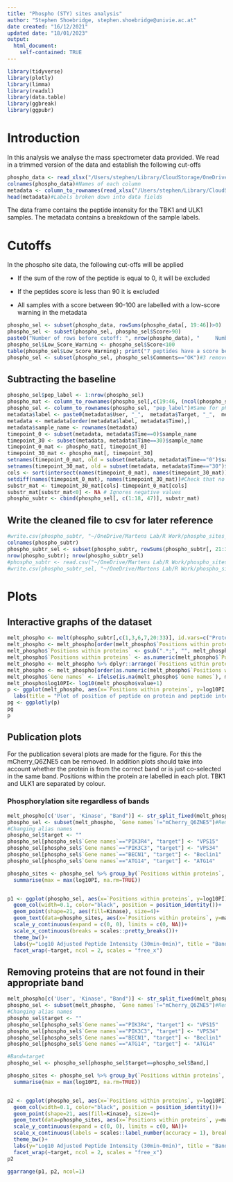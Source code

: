 ```yaml
---
title: "Phospho (STY) sites analysis"
author: "Stephen Shoebridge, stephen.shoebridge@univie.ac.at"
date created: "16/12/2021"
updated date: "18/01/2023"
output: 
  html_document:
    self-contained: TRUE
---
```


```r
library(tidyverse)
library(plotly)
library(limma)
library(readxl)
library(data.table)
library(ggbreak)
library(ggpubr)
```

# Introduction

In this analysis we analyse the mass spectrometer data provided. We read in a trimmed version of the data and establish the following cut-offs

```r
phospho_data <- read_xlsx("/Users/stephen/Library/CloudStorage/OneDrive-Personal/Martens Lab Onedrive/Bioinformatics/PI3K Phosphorylation/LCMS_report_trimmed.xlsx", sheet = 1)#Take peptide_intensity of Phospho sites
colnames(phospho_data)#Names of each column
metadata <- column_to_rownames(read_xlsx("/Users/stephen/Library/CloudStorage/OneDrive-Personal/Martens Lab Onedrive/Bioinformatics/PI3K Phosphorylation/Phosphosite_metadata.xlsx"), "Label")
head(metadata)#Labels broken down into data fields
```

The data frame contains the peptide intensity for the TBK1 and ULK1 samples. The metadata contains a breakdown of the sample labels.

# Cutoffs

In the phospho site data, the following cut-offs will be applied

-   If the sum of the row of the peptide is equal to 0, it will be excluded

-   If the peptides score is less than 90 it is excluded

-   All samples with a score between 90-100 are labelled with a low-score warning in the metadata

```r
phospho_sel <- subset(phospho_data, rowSums(phospho_data[, 19:46])>0)
phospho_sel <- subset(phospho_sel, phospho_sel$Score>90)
paste0("Number of rows before cutoff: ", nrow(phospho_data), "     Number of rows after cutoff: ", nrow(phospho_sel))
phospho_sel$Low_Score_Warning <- phospho_sel$Score<100
table(phospho_sel$Low_Score_Warning); print("7 peptides have a score between 90 and 100")
phospho_sel <- subset(phospho_sel, phospho_sel$Comments=="OK")#3 removed with bad comments
```

## Subtracting the baseline

```r
phospho_sel$pep_label <- 1:nrow(phospho_sel)
phospho_mat <- column_to_rownames(phospho_sel[,c(19:46, (ncol(phospho_sel)))], "pep_label")#Gives the rows an identifier since no column iD seems unique
phospho_sel <- column_to_rownames(phospho_sel, "pep_label")#Same for phospho_sel
metadata$label <- paste0(metadata$User, "_",  metadata$Target, "_",  metadata$Band)
metadata <- metadata[order(metadata$label, metadata$Time),]
metadata$sample_name <- rownames(metadata)
timepoint_0 <- subset(metadata, metadata$Time==0)$sample_name
timepoint_30 <- subset(metadata, metadata$Time==30)$sample_name
timepoint_0_mat <- phospho_mat[, timepoint_0]
timepoint_30_mat <- phospho_mat[, timepoint_30]
setnames(timepoint_0_mat, old = subset(metadata, metadata$Time=="0")$sample_name, new = subset(metadata, metadata$Time=="0")$label)
setnames(timepoint_30_mat, old = subset(metadata, metadata$Time=="30")$sample_name, new = subset(metadata, metadata$Time=="30")$label)
cols <- sort(intersect(names(timepoint_0_mat), names(timepoint_30_mat)))
setdiff(names(timepoint_0_mat), names(timepoint_30_mat))#Check that no columns have non matching titles
substr_mat <- timepoint_30_mat[cols]-timepoint_0_mat[cols]
substr_mat[substr_mat<0] <- NA # Ignores negative values
phospho_subtr <- cbind(phospho_sel[, c(1:18, 47)], substr_mat)
```

## Write the cleaned file to csv for later reference

```r

#write.csv(phospho_subtr, "~/OneDrive/Martens Lab/R Work/phospho_sites_30sub0.csv")
colnames(phospho_subtr)
phospho_subtr_sel <- subset(phospho_subtr, rowSums(phospho_subtr[, 21:33], na.rm = T)>0)#ignores NA and removes rows that have a sum of 0
nrow(phospho_subtr); nrow(phospho_subtr_sel)
#phospho_subtr <- read.csv("~/OneDrive/Martens Lab/R Work/phospho_sites_30sub0.csv")
#write.csv(phospho_subtr_sel, "~/OneDrive/Martens Lab/R Work/phospho_sites_30sub0.csv")
```

# Plots

## Interactive graphs of the dataset

```r
melt_phospho <- melt(phospho_subtr[,c(1,3,6,7,20:33)], id.vars=c("Proteins", "Positions within proteins", "Protein names", "Gene names"), na.rm = T)
melt_phospho <- melt_phospho[order(melt_phospho$`Positions within proteins`),]
melt_phospho$`Positions within proteins` <- gsub(".*;", "", melt_phospho$`Positions within proteins`)#removes N terminal before semi colon (position)
melt_phospho$`Positions within proteins` <- as.numeric(melt_phospho$`Positions within proteins`)#turns the numbers to numeric
melt_phospho <- melt_phospho %>% dplyr::arrange(`Positions within proteins`)
melt_phospho <- melt_phospho[order(as.numeric(melt_phospho$`Positions within proteins`)),]
melt_phospho$`Gene names` <- ifelse(is.na(melt_phospho$`Gene names`), melt_phospho$Proteins, melt_phospho$`Gene names`)
melt_phospho$log10PI<- log10(melt_phospho$value+1)
p <- ggplot(melt_phospho, aes(x=`Positions within proteins`, y=log10PI, color=variable))+geom_point()+facet_wrap(~`Gene names`, scales = "free_x")+theme(axis.text.x = element_text(angle = 90))+
  labs(title = "Plot of position of peptide on protein and peptide intensity", x="Position on Protein", y="Log10(Difference in Peptide Intensity, (t30-t0))")+scale_x_continuous()+scale_y_continuous(limits = c(0,10))
pg <- ggplotly(p)
pg
p
```

## Publication plots

For the publication several plots are made for the figure. For this the mCherry_Q6ZNE5 can be removed. In addition plots should take into account whether the protein is from the correct band or is just co-selected in the same band. Positions within the protein are labelled in each plot. TBK1 and ULK1 are separated by colour.

### Phosphorylation site regardless of bands

```r
melt_phospho[c('User', 'Kinase', "Band")] <- str_split_fixed(melt_phospho$variable, '_', 3)
phospho_sel <- subset(melt_phospho, `Gene names`!="mCherry_Q6ZNE5")#Remove mCherry identification
#Changing alias names
phospho_sel$target <- ""
phospho_sel[phospho_sel$`Gene names`=="PIK3R4", "target"] <- "VPS15"
phospho_sel[phospho_sel$`Gene names`=="PIK3C3", "target"] <- "VPS34"
phospho_sel[phospho_sel$`Gene names`=="BECN1", "target"] <- "Beclin1"
phospho_sel[phospho_sel$`Gene names`=="ATG14", "target"] <- "ATG14"

phospho_sites <- phospho_sel %>% group_by(`Positions within proteins`, target) %>%
  summarise(max = max(log10PI, na.rm=TRUE))


p1 <- ggplot(phospho_sel, aes(x=`Positions within proteins`, y=log10PI))+
  geom_col(width=0.1, color="black", position = position_identity())+
  geom_point(shape=21, aes(fill=Kinase), size=4)+
  geom_text(data=phospho_sites, aes(x=`Positions within proteins`, y=max+0.7, label=`Positions within proteins`), angle=90)+
  scale_y_continuous(expand = c(0, 0), limits = c(0, NA))+
  scale_x_continuous(breaks = scales::pretty_breaks())+
  theme_bw()+
  labs(y="Log10 Adjusted Peptide Intensity (30min-0min)", title = "Band≠Target")+
  facet_wrap(~target, ncol = 2, scales = "free_x")
```

## Removing proteins that are not found in their appropriate band

```r
melt_phospho[c('User', 'Kinase', "Band")] <- str_split_fixed(melt_phospho$variable, '_', 3)
phospho_sel <- subset(melt_phospho, `Gene names`!="mCherry_Q6ZNE5")#Remove mCherry identification
#Changing alias names
phospho_sel$target <- ""
phospho_sel[phospho_sel$`Gene names`=="PIK3R4", "target"] <- "VPS15"
phospho_sel[phospho_sel$`Gene names`=="PIK3C3", "target"] <- "VPS34"
phospho_sel[phospho_sel$`Gene names`=="BECN1", "target"] <- "Beclin1"
phospho_sel[phospho_sel$`Gene names`=="ATG14", "target"] <- "ATG14"

#Band=target
phospho_sel <- phospho_sel[phospho_sel$target==phospho_sel$Band,]

phospho_sites <- phospho_sel %>% group_by(`Positions within proteins`, target) %>%
  summarise(max = max(log10PI, na.rm=TRUE))


p2 <- ggplot(phospho_sel, aes(x=`Positions within proteins`, y=log10PI))+
  geom_col(width=0.1, color="black", position = position_identity())+
  geom_point(shape=21, aes(fill=Kinase), size=4)+
  geom_text(data=phospho_sites, aes(x=`Positions within proteins`, y=max+0.7, label=`Positions within proteins`), angle=90)+
  scale_y_continuous(expand = c(0, 0), limits = c(0, NA))+
  scale_x_continuous(labels = scales::label_number(accuracy = 1), breaks = scales::breaks_pretty())+
  theme_bw()+
  labs(y="Log10 Adjusted Peptide Intensity (30min-0min)", title = "Band=Target")+
  facet_wrap(~target, ncol = 2, scales = "free_x")
p2
```

```r
ggarrange(p1, p2, ncol=1)
```
